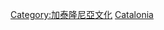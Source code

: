 {{Commonscat|Sports in Catalonia}}

[[Category:加泰隆尼亞文化|Category:加泰隆尼亞文化]]
[[Category:依西班牙自治區劃分的體育|Catalonia]]